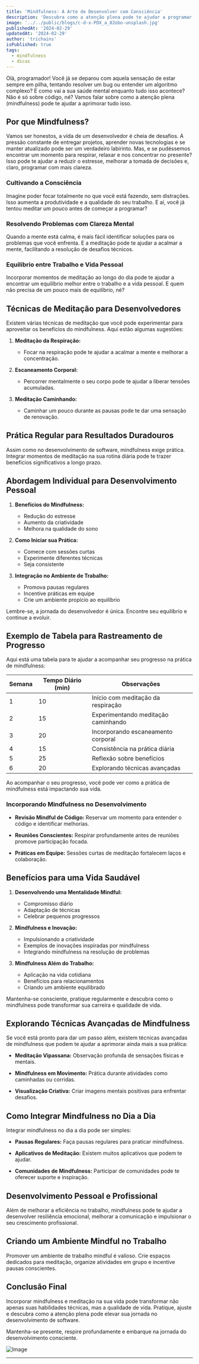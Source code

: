```yaml
---
title: 'Mindfulness: A Arte de Desenvolver com Consciência'
description: 'Descubra como a atenção plena pode te ajudar a programar melhor, resolver problemas com mais clareza e encontrar o equilíbrio entre trabalho e vida pessoal.'
image: '../../public/blogs/c-d-x-PDX_a_82obo-unsplash.jpg'
publishedAt: '2024-02-29'
updatedAt: '2024-02-29'
author: 'trichains'
isPublished: true
tags:
  - mindfulness
  - dicas
---
```


Olá, programador! Você já se deparou com aquela sensação de estar sempre em pilha, tentando resolver um bug ou entender um algoritmo complexo? E como vai a sua saúde mental enquanto tudo isso acontece? Não é só sobre código, né? Vamos falar sobre como a atenção plena (mindfulness) pode te ajudar a aprimorar tudo isso.

## Por que Mindfulness?

Vamos ser honestos, a vida de um desenvolvedor é cheia de desafios. A pressão constante de entregar projetos, aprender novas tecnologias e se manter atualizado pode ser um verdadeiro labirinto. Mas, e se pudéssemos encontrar um momento para respirar, relaxar e nos concentrar no presente? Isso pode te ajudar a reduzir o estresse, melhorar a tomada de decisões e, claro, programar com mais clareza.

### Cultivando a Consciência

Imagine poder focar totalmente no que você está fazendo, sem distrações. Isso aumenta a produtividade e a qualidade do seu trabalho. E aí, você já tentou meditar um pouco antes de começar a programar?

### Resolvendo Problemas com Clareza Mental

Quando a mente está calma, é mais fácil identificar soluções para os problemas que você enfrenta. E a meditação pode te ajudar a acalmar a mente, facilitando a resolução de desafios técnicos.

### Equilíbrio entre Trabalho e Vida Pessoal

Incorporar momentos de meditação ao longo do dia pode te ajudar a encontrar um equilíbrio melhor entre o trabalho e a vida pessoal. E quem não precisa de um pouco mais de equilíbrio, né?

## Técnicas de Meditação para Desenvolvedores

Existem várias técnicas de meditação que você pode experimentar para aproveitar os benefícios do mindfulness. Aqui estão algumas sugestões:

1. **Meditação da Respiração:**

   - Focar na respiração pode te ajudar a acalmar a mente e melhorar a concentração.

2. **Escaneamento Corporal:**

   - Percorrer mentalmente o seu corpo pode te ajudar a liberar tensões acumuladas.

3. **Meditação Caminhando:**
   - Caminhar um pouco durante as pausas pode te dar uma sensação de renovação.

## Prática Regular para Resultados Duradouros

Assim como no desenvolvimento de software, mindfulness exige prática. Integrar momentos de meditação na sua rotina diária pode te trazer benefícios significativos a longo prazo.

## Abordagem Individual para Desenvolvimento Pessoal

1. **Benefícios do Mindfulness:**

   - Redução do estresse
   - Aumento da criatividade
   - Melhora na qualidade do sono

2. **Como Iniciar sua Prática:**

   - Comece com sessões curtas
   - Experimente diferentes técnicas
   - Seja consistente

3. **Integração no Ambiente de Trabalho:**
   - Promova pausas regulares
   - Incentive práticas em equipe
   - Crie um ambiente propício ao equilíbrio

Lembre-se, a jornada do desenvolvedor é única. Encontre seu equilíbrio e continue a evoluir.

## Exemplo de Tabela para Rastreamento de Progresso

Aqui está uma tabela para te ajudar a acompanhar seu progresso na prática de mindfulness:

| Semana | Tempo Diário (min) | Observações                         |
| ------ | ------------------ | ----------------------------------- |
| 1      | 10                 | Início com meditação da respiração  |
| 2      | 15                 | Experimentando meditação caminhando |
| 3      | 20                 | Incorporando escaneamento corporal  |
| 4      | 15                 | Consistência na prática diária      |
| 5      | 25                 | Reflexão sobre benefícios           |
| 6      | 20                 | Explorando técnicas avançadas       |

Ao acompanhar o seu progresso, você pode ver como a prática de mindfulness está impactando sua vida.

### Incorporando Mindfulness no Desenvolvimento

- **Revisão Mindful de Código:**
  Reservar um momento para entender o código e identificar melhorias.

- **Reuniões Conscientes:**
  Respirar profundamente antes de reuniões promove participação focada.

- **Práticas em Equipe:**
  Sessões curtas de meditação fortalecem laços e colaboração.

## Benefícios para uma Vida Saudável

1. **Desenvolvendo uma Mentalidade Mindful:**

   - Compromisso diário
   - Adaptação de técnicas
   - Celebrar pequenos progressos

2. **Mindfulness e Inovação:**

   - Impulsionando a criatividade
   - Exemplos de inovações inspiradas por mindfulness
   - Integrando mindfulness na resolução de problemas

3. **Mindfulness Além do Trabalho:**
   - Aplicação na vida cotidiana
   - Benefícios para relacionamentos
   - Criando um ambiente equilibrado

Mantenha-se consciente, pratique regularmente e descubra como o mindfulness pode transformar sua carreira e qualidade de vida.

## Explorando Técnicas Avançadas de Mindfulness

Se você está pronto para dar um passo além, existem técnicas avançadas de mindfulness que podem te ajudar a aprimorar ainda mais a sua prática:

- **Meditação Vipassana:**
  Observação profunda de sensações físicas e mentais.

- **Mindfulness em Movimento:**
  Prática durante atividades como caminhadas ou corridas.

- **Visualização Criativa:**
  Criar imagens mentais positivas para enfrentar desafios.

## Como Integrar Mindfulness no Dia a Dia

Integrar mindfulness no dia a dia pode ser simples:

- **Pausas Regulares:**
  Faça pausas regulares para praticar mindfulness.

- **Aplicativos de Meditação:**
  Existem muitos aplicativos que podem te ajudar.

- **Comunidades de Mindfulness:**
  Participar de comunidades pode te oferecer suporte e inspiração.

## Desenvolvimento Pessoal e Profissional

Além de melhorar a eficiência no trabalho, mindfulness pode te ajudar a desenvolver resiliência emocional, melhorar a comunicação e impulsionar o seu crescimento profissional.

## Criando um Ambiente Mindful no Trabalho

Promover um ambiente de trabalho mindful é valioso. Crie espaços dedicados para meditação, organize atividades em grupo e incentive pausas conscientes.

## Conclusão Final

Incorporar mindfulness e meditação na sua vida pode transformar não apenas suas habilidades técnicas, mas a qualidade de vida. Pratique, ajuste e descubra como a atenção plena pode elevar sua jornada no desenvolvimento de software.

Mantenha-se presente, respire profundamente e embarque na jornada do desenvolvimento consciente.

![Image](/blogs/c-d-x-PDX_a_82obo-unsplash.jpg)

---
